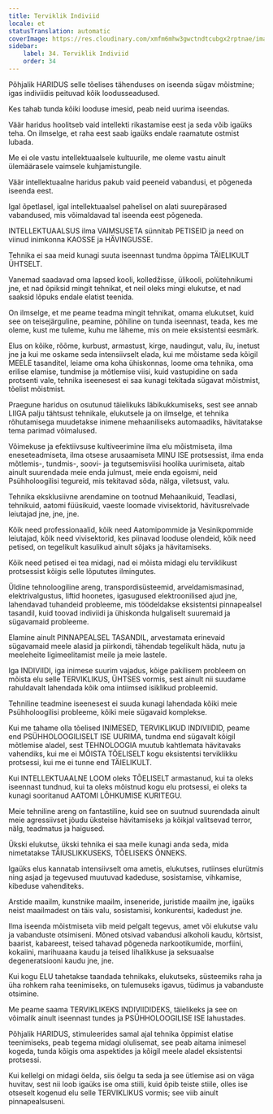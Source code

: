 ```yaml
---
title: Terviklik Indiviid
locale: et
statusTranslation: automatic
coverImage: https://res.cloudinary.com/xmfm6mhw3gwctndtcubgx2rptnae/image/upload/v1740337243/small_cover_educacion_fundamental_a051170f1c.webp
sidebar:
    label: 34. Terviklik Indiviid
    order: 34
---
```

Põhjalik HARIDUS selle tõelises tähenduses on iseenda sügav mõistmine; igas indiviidis peituvad kõik loodusseadused.

Kes tahab tunda kõiki looduse imesid, peab neid uurima iseendas.

Väär haridus hoolitseb vaid intellekti rikastamise eest ja seda võib igaüks teha. On ilmselge, et raha eest saab igaüks endale raamatute ostmist lubada.

Me ei ole vastu intellektuaalsele kultuurile, me oleme vastu ainult ülemäärasele vaimsele kuhjamistungile.

Väär intellektuaalne haridus pakub vaid peeneid vabandusi, et põgeneda iseenda eest.

Igal õpetlasel, igal intellektuaalsel pahelisel on alati suurepärased vabandused, mis võimaldavad tal iseenda eest põgeneda.

INTELLEKTUAALSUS ilma VAIMSUSETA sünnitab PETISEID ja need on viinud inimkonna KAOSSE ja HÄVINGUSSE.

Tehnika ei saa meid kunagi suuta iseennast tundma õppima TÄIELIKULT ÜHTSELT.

Vanemad saadavad oma lapsed kooli, kolledžisse, ülikooli, polütehnikumi jne, et nad õpiksid mingit tehnikat, et neil oleks mingi elukutse, et nad saaksid lõpuks endale elatist teenida.

On ilmselge, et me peame teadma mingit tehnikat, omama elukutset, kuid see on teisejärguline, peamine, põhiline on tunda iseennast, teada, kes me oleme, kust me tuleme, kuhu me läheme, mis on meie eksistentsi eesmärk.

Elus on kõike, rõõme, kurbust, armastust, kirge, naudingut, valu, ilu, inetust jne ja kui me oskame seda intensiivselt elada, kui me mõistame seda kõigil MEELE tasanditel, leiame oma koha ühiskonnas, loome oma tehnika, oma erilise elamise, tundmise ja mõtlemise viisi, kuid vastupidine on sada protsenti vale, tehnika iseenesest ei saa kunagi tekitada sügavat mõistmist, tõelist mõistmist.

Praegune haridus on osutunud täielikuks läbikukkumiseks, sest see annab LIIGA palju tähtsust tehnikale, elukutsele ja on ilmselge, et tehnika rõhutamisega muudetakse inimene mehaaniliseks automaadiks, hävitatakse tema parimad võimalused.

Võimekuse ja efektiivsuse kultiveerimine ilma elu mõistmiseta, ilma eneseteadmiseta, ilma otsese arusaamiseta MINU ISE protsessist, ilma enda mõtlemis-, tundmis-, soovi- ja tegutsemisviisi hoolika uurimiseta, aitab ainult suurendada meie enda julmust, meie enda egoismi, neid Psühholoogilisi tegureid, mis tekitavad sõda, nälga, viletsust, valu.

Tehnika eksklusiivne arendamine on tootnud Mehaanikuid, Teadlasi, tehnikuid, aatomi füüsikuid, vaeste loomade vivisektorid, hävitusrelvade leiutajad jne, jne, jne.

Kõik need professionaalid, kõik need Aatomipommide ja Vesinikpommide leiutajad, kõik need vivisektorid, kes piinavad looduse olendeid, kõik need petised, on tegelikult kasulikud ainult sõjaks ja hävitamiseks.

Kõik need petised ei tea midagi, nad ei mõista midagi elu terviklikust protsessist kõigis selle lõpututes ilmingutes.

Üldine tehnoloogiline areng, transpordisüsteemid, arveldamismasinad, elektrivalgustus, liftid hoonetes, igasugused elektroonilised ajud jne, lahendavad tuhandeid probleeme, mis töödeldakse eksistentsi pinnapealsel tasandil, kuid toovad indiviidi ja ühiskonda hulgaliselt suuremaid ja sügavamaid probleeme.

Elamine ainult PINNAPEALSEL TASANDIL, arvestamata erinevaid sügavamaid meele alasid ja piirkondi, tähendab tegelikult häda, nutu ja meeleheite ligimeelitamist meile ja meie lastele.

Iga INDIVIIDI, iga inimese suurim vajadus, kõige pakilisem probleem on mõista elu selle TERVIKLIKUS, ÜHTSES vormis, sest ainult nii suudame rahuldavalt lahendada kõik oma intiimsed isiklikud probleemid.

Tehniline teadmine iseenesest ei suuda kunagi lahendada kõiki meie Psühholoogilisi probleeme, kõiki meie sügavaid komplekse.

Kui me tahame olla tõelised INIMESED, TERVIKLIKUD INDIVIIDID, peame end PSÜHHOLOOGILISELT ISE UURIMA, tundma end sügavalt kõigil mõtlemise aladel, sest TEHNOLOOGIA muutub kahtlemata hävitavaks vahendiks, kui me ei MÕISTA TÕELISELT kogu eksistentsi terviklikku protsessi, kui me ei tunne end TÄIELIKULT.

Kui INTELLEKTUAALNE LOOM oleks TÕELISELT armastanud, kui ta oleks iseennast tundnud, kui ta oleks mõistnud kogu elu protsessi, ei oleks ta kunagi sooritanud AATOMI LÕHKUMISE KURITEGU.

Meie tehniline areng on fantastiline, kuid see on suutnud suurendada ainult meie agressiivset jõudu üksteise hävitamiseks ja kõikjal valitsevad terror, nälg, teadmatus ja haigused.

Ükski elukutse, ükski tehnika ei saa meile kunagi anda seda, mida nimetatakse TÄIUSLIKKUSEKS, TÕELISEKS ÕNNEKS.

Igaüks elus kannatab intensiivselt oma ametis, elukutses, rutiinses elurütmis ning asjad ja tegevused muutuvad kadeduse, sosistamise, vihkamise, kibeduse vahenditeks.

Arstide maailm, kunstnike maailm, inseneride, juristide maailm jne, igaüks neist maailmadest on täis valu, sosistamisi, konkurentsi, kadedust jne.

Ilma iseenda mõistmiseta viib meid pelgalt tegevus, amet või elukutse valu ja vabanduste otsimiseni. Mõned otsivad vabandusi alkoholi kaudu, kõrtsist, baarist, kabareest, teised tahavad põgeneda narkootikumide, morfiini, kokaiini, marihuaana kaudu ja teised lihalikkuse ja seksuaalse degeneratsiooni kaudu jne, jne.

Kui kogu ELU tahetakse taandada tehnikaks, elukutseks, süsteemiks raha ja üha rohkem raha teenimiseks, on tulemuseks igavus, tüdimus ja vabanduste otsimine.

Me peame saama TERVIKLIKEKS INDIVIIDIDEKS, täielikeks ja see on võimalik ainult iseennast tundes ja PSÜHHOLOOGILISE ISE lahustades.

Põhjalik HARIDUS, stimuleerides samal ajal tehnika õppimist elatise teenimiseks, peab tegema midagi olulisemat, see peab aitama inimesel kogeda, tunda kõigis oma aspektides ja kõigil meele aladel eksistentsi protsessi.

Kui kellelgi on midagi öelda, siis öelgu ta seda ja see ütlemise asi on väga huvitav, sest nii loob igaüks ise oma stiili, kuid õpib teiste stiile, olles ise otseselt kogenud elu selle TERVIKLIKUS vormis; see viib ainult pinnapealsuseni.

